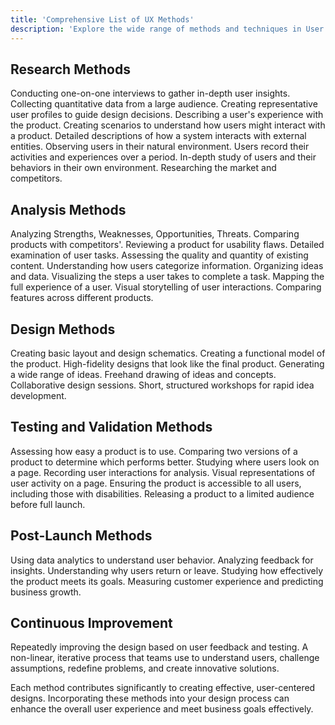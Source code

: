 ```yaml
---
title: 'Comprehensive List of UX Methods'
description: 'Explore the wide range of methods and techniques in User Experience (UX) design.'
---
```


## Research Methods

<Steps>
  <Step title="User Interviews">
    Conducting one-on-one interviews to gather in-depth user insights.
  </Step>
  <Step title="Surveys and Questionnaires">
    Collecting quantitative data from a large audience.
  </Step>
  <Step title="Persona Development">
    Creating representative user profiles to guide design decisions.
  </Step>
  <Step title="User Stories">
    Describing a user's experience with the product.
  </Step>
  <Step title="User Scenarios">
    Creating scenarios to understand how users might interact with a product.
  </Step>
  <Step title="Use Cases">
    Detailed descriptions of how a system interacts with external entities.
  </Step>
  <Step title="Field Studies">
    Observing users in their natural environment.
  </Step>
  <Step title="Diary Studies">
    Users record their activities and experiences over a period.
  </Step>
  <Step title="Ethnographic Studies">
    In-depth study of users and their behaviors in their own environment.
  </Step>
  <Step title="Market Analysis">
    Researching the market and competitors.
  </Step>
</Steps>

## Analysis Methods

<Steps>
  <Step title="SWOT Analysis">
    Analyzing Strengths, Weaknesses, Opportunities, Threats.
  </Step>
  <Step title="Competitive Analysis">
    Comparing products with competitors'.
  </Step>
  <Step title="Heuristic Evaluation">
    Reviewing a product for usability flaws.
  </Step>
  <Step title="Task Analysis">
    Detailed examination of user tasks.
  </Step>
  <Step title="Content Audit">
    Assessing the quality and quantity of existing content.
  </Step>
  <Step title="Card Sorting">
    Understanding how users categorize information.
  </Step>
  <Step title="Affinity Diagramming">
    Organizing ideas and data.
  </Step>
  <Step title="User Flow Diagrams">
    Visualizing the steps a user takes to complete a task.
  </Step>
  <Step title="Journey Mapping">
    Mapping the full experience of a user.
  </Step>
  <Step title="Storyboarding">
    Visual storytelling of user interactions.
  </Step>
  <Step title="Feature Analysis">
    Comparing features across different products.
  </Step>
</Steps>

## Design Methods

<Steps>
  <Step title="Wireframing">
    Creating basic layout and design schematics.
  </Step>
  <Step title="Prototyping">
    Creating a functional model of the product.
  </Step>
  <Step title="Mockups">
    High-fidelity designs that look like the final product.
  </Step>
  <Step title="Brainstorming">
    Generating a wide range of ideas.
  </Step>
  <Step title="Sketching">
    Freehand drawing of ideas and concepts.
  </Step>
  <Step title="Design Workshops">
    Collaborative design sessions.
  </Step>
  <Step title="Design Sprints">
    Short, structured workshops for rapid idea development.
  </Step>
</Steps>

## Testing and Validation Methods

<Steps>
  <Step title="Usability Testing">
    Assessing how easy a product is to use.
  </Step>
  <Step title="A/B Testing">
    Comparing two versions of a product to determine which performs better.
  </Step>
  <Step title="Eye Tracking">
    Studying where users look on a page.
  </Step>
  <Step title="Session Recording">
    Recording user interactions for analysis.
  </Step>
  <Step title="Heatmaps">
    Visual representations of user activity on a page.
  </Step>
  <Step title="Accessibility Evaluation">
    Ensuring the product is accessible to all users, including those with disabilities.
  </Step>
  <Step title="Beta Testing">
    Releasing a product to a limited audience before full launch.
  </Step>
</Steps>

## Post-Launch Methods

<Steps>
  <Step title="Analytics Review">
    Using data analytics to understand user behavior.
  </Step>
  <Step title="Customer Feedback Analysis">
    Analyzing feedback for insights.
  </Step>
  <Step title="Retention Studies">
    Understanding why users return or leave.
  </Step>
  <Step title="Conversion Analysis">
    Studying how effectively the product meets its goals.
  </Step>
  <Step title="Net Promoter Score (NPS)">
    Measuring customer experience and predicting business growth.
  </Step>
</Steps>

## Continuous Improvement

<Steps>
  <Step title="Iterative Design">
    Repeatedly improving the design based on user feedback and testing.
  </Step>
  <Step title="Design Thinking">
    A non-linear, iterative process that teams use to understand users, challenge assumptions, redefine problems, and create innovative solutions.
  </Step>
</Steps>

Each method contributes significantly to creating effective, user-centered designs. Incorporating these methods into your design process can enhance the overall user experience and meet business goals effectively.
